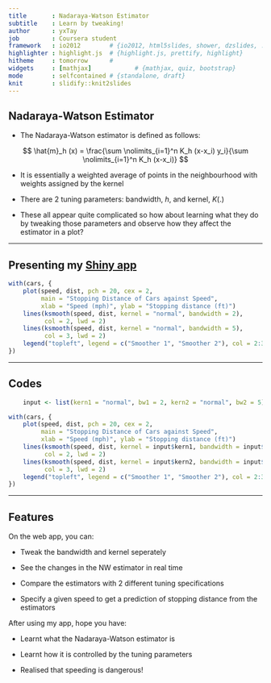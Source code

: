 ```yaml
---
title       : Nadaraya-Watson Estimator
subtitle    : Learn by tweaking!
author      : yxTay
job         : Coursera student
framework   : io2012        # {io2012, html5slides, shower, dzslides, ...}
highlighter : highlight.js  # {highlight.js, prettify, highlight}
hitheme     : tomorrow      # 
widgets     : [mathjax]            # {mathjax, quiz, bootstrap}
mode        : selfcontained # {standalone, draft}
knit        : slidify::knit2slides
---
```


## Nadaraya-Watson Estimator

- The Nadaraya-Watson estimator is defined as follows:

$$
\hat{m}_h (x) = \frac{\sum \nolimits_{i=1}^n K_h (x-x_i) y_i}{\sum \nolimits_{i=1}^n K_h (x-x_i)}
$$

- It is essentially a weighted average of points in the neighbourhood with weights assigned by the kernel


- There are 2 tuning parameters: bandwidth, $h$, and kernel, $K(.)$

- These all appear quite complicated so how about learning what they do by 
tweaking those parameters and observe how they affect the estimator in a plot?

---

## Presenting my [Shiny app](https://yxtay.shinyapps.io/DataProd_Shiny/)

```r
with(cars, {
    plot(speed, dist, pch = 20, cex = 2,
         main = "Stopping Distance of Cars against Speed",
         xlab = "Speed (mph)", ylab = "Stopping distance (ft)")
    lines(ksmooth(speed, dist, kernel = "normal", bandwidth = 2), 
          col = 2, lwd = 2)
    lines(ksmooth(speed, dist, kernel = "normal", bandwidth = 5), 
          col = 3, lwd = 2)
    legend("topleft", legend = c("Smoother 1", "Smoother 2"), col = 2:3, lwd = 2, bty = "n")
})
```

---

## Codes

```r
    input <- list(kern1 = "normal", bw1 = 2, kern2 = "normal", bw2 = 5)
```

```r
with(cars, {
    plot(speed, dist, pch = 20, cex = 2,
         main = "Stopping Distance of Cars against Speed",
         xlab = "Speed (mph)", ylab = "Stopping distance (ft)")
    lines(ksmooth(speed, dist, kernel = input$kern1, bandwidth = input$bw1), 
          col = 2, lwd = 2)
    lines(ksmooth(speed, dist, kernel = input$kern2, bandwidth = input$bw2), 
          col = 3, lwd = 2)
    legend("topleft", legend = c("Smoother 1", "Smoother 2"), col = 2:3, lwd = 2, bty = "n")
})
```

---

## Features

On the web app, you can:

- Tweak the bandwidth and kernel seperately

- See the changes in the NW estimator in real time

- Compare the estimators with 2 different tuning specifications

- Specify a given speed to get a prediction of stopping distance from the estimators


After using my app, hope you have:

- Learnt what the Nadaraya-Watson estimator is

- Learnt how it is controlled by the tuning parameters

- Realised that speeding is dangerous!
